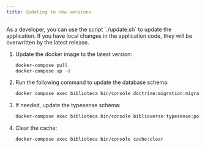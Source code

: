 ```yaml
---
title: Updating to new versions
---
```


<Aside type="tip">
    As a developer, you can use the script `./update.sh` to update the application. If you have local changes in the application code, they will be overwritten by the latest release. 
</Aside>
<Steps>

1. Update the docker image to the latest version:

    ```bash
    docker-compose pull
    docker-compose up -d
    ```

2. Run the following command to update the database schema:

    ```bash
    docker compose exec biblioteca bin/console doctrine:migration:migrate --no-interaction
    ```

3. If needed, update the typesense schema:

    ```bash
    docker-compose exec biblioteca bin/console biblioverse:typesense:populate
    ```

4. Clear the cache:

    ```bash
    docker-compose exec biblioteca bin/console cache:clear
    ```


</Steps>


